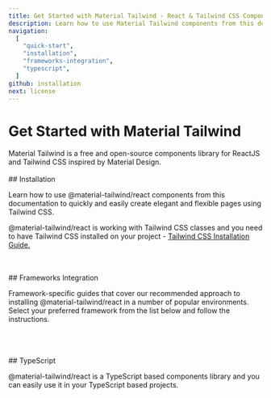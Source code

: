 ```yaml
---
title: Get Started with Material Tailwind - React & Tailwind CSS Components Library
description: Learn how to use Material Tailwind components from this documentation to easily create elegant and flexible pages using Tailwind CSS and React.
navigation:
  [
    "quick-start",
    "installation",
    "frameworks-integration",
    "typescript",
  ]
github: installation
next: license
---
```


# Get Started with Material Tailwind

<span id="quick-start" className="scroll-mt-48" />
Material Tailwind is a free and open-source components library for ReactJS and Tailwind
CSS inspired by Material Design.

<br />
<br />

<DocsTitle href="installation">
## Installation
</DocsTitle>

<span id="installation" className="scroll-mt-48" />

Learn how to use @material-tailwind/react components from this documentation to quickly and easily create elegant and flexible pages using Tailwind CSS.

@material-tailwind/react is working with Tailwind CSS classes and you need to have Tailwind CSS installed on your project - <a href="https://tailwindcss.com/docs/installation/framework-guides?ref=material-tailwind" target="_blank" className="font-medium hover:text-blue-500 transition-colors">Tailwind CSS Installation Guide.</a>

<br />
<br />

<DocsTitle href="frameworks-integration">
## Frameworks Integration
</DocsTitle>

Framework-specific guides that cover our recommended approach to installing @material-tailwind/react in a number of popular environments. Select your preferred framework from the list below and follow the instructions.

<div
  className="mt-8 grid grid-cols-2 gap-6 md:grid-cols-4"
  id="frameworks-integration"
>
  <Tooltip content="Next.js" placement="bottom" offset={-13}>
    <Framework route="/docs/react/guide/next" center>
      <span className="my-6 grid h-24 w-24 place-items-center">
        <NextLogo />
      </span>
    </Framework>
  </Tooltip>
  <Tooltip content="Create React App" placement="bottom" offset={-13}>
    <Framework route="/docs/react/guide/cra" center>
      <span className="my-6 grid h-24 w-24 place-items-center">
        <CraLogo />
      </span>
    </Framework>
  </Tooltip>
  <Tooltip content="Remix" placement="bottom" offset={-13}>
    <Framework route="/docs/react/guide/remix" center>
      <span className="my-6 grid h-24 w-24 place-items-center">
        <RemixLogo />
      </span>
    </Framework>
  </Tooltip>
  <Tooltip content="Vite" placement="bottom" offset={-13}>
    <Framework route="/docs/react/guide/vite" center>
      <span className="my-6 grid h-24 w-24 place-items-center">
        <ViteLogo />
      </span>
    </Framework>
  </Tooltip>
  <Tooltip content="Astro" placement="bottom" offset={-13}>
    <Framework route="/docs/react/guide/astro" center>
      <span className="my-6 grid h-24 w-24 place-items-center">
        <AstroLogo />
      </span>
    </Framework>
  </Tooltip>
  <Tooltip content="Gatsby" placement="bottom" offset={-13}>
    <Framework route="/docs/react/guide/gatsby" center>
      <span className="my-6 grid h-24 w-24 place-items-center">
        <GatsbyLogo />
      </span>
    </Framework>
  </Tooltip>
</div>

<br />
<br />
<br />

<DocsTitle href="typescript">
## TypeScript
</DocsTitle>

<span id="typescript" className="scroll-mt-48" />

@material-tailwind/react is a TypeScript based components library and you can easily use it in your TypeScript based projects.
